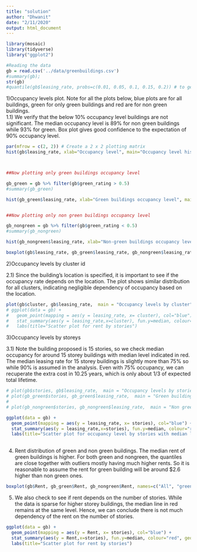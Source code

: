 ```yaml
---
title: "solution"
author: "Dhwanit"
date: "2/11/2020"
output: html_document
---
```




```r
library(mosaic)
library(tidyverse)
library("ggplot2")
```



```r
#Reading the data
gb = read.csv('../data/greenbuildings.csv')
#summary(gb);
str(gb)
#quantile(gb$leasing_rate, probs=c(0.01, 0.05, 0.1, 0.15, 0.2)) # to get an idea of quantiles
```
1)Occupancy levels plot. Note for all the plots below, blue plots are for all buildings, green for only green buildings and red are for non green buildings.  
1.1) We verify that the below 10% occupancy level buildings are not significant. The median occupancy level is 89% for non green buildings while 93% for green. Box plot gives  good confidence to  the expectation of 90% occupancy level.

```r
par(mfrow = c(2, 2)) # Create a 2 x 2 plotting matrix
hist(gb$leasing_rate, xlab="Occupancy level", main="Occupancy level histogram", col="blue") #plot histogram of occupancy level in percentage



##Now plotting only green buildings occupancy level

gb_green = gb %>% filter(gb$green_rating > 0.5)
#summary(gb_green)

hist(gb_green$leasing_rate, xlab="Green buildings occupancy level", main="Green buildings occupancy level histogram", col="green") #plot histogram of occupancy level in percentage


##Now plotting only non green buildings occupancy level

gb_nongreen = gb %>% filter(gb$green_rating < 0.5)
#summary(gb_nongreen)

hist(gb_nongreen$leasing_rate, xlab="Non-green buildings occupancy level", main="Non-green buildings occupancy level histogram", col="red") #plot histogram of occupancy level in percentage

boxplot(gb$leasing_rate, gb_green$leasing_rate, gb_nongreen$leasing_rate, names=c("All", "green", "non-green"), col = c("blue", "green", "red"), main = "Occupancy levels box plot", outline=TRUE)
```

2)Occupancy levels by cluster id

2.1) Since the building's location is specified, it is important to see if the occupancy rate depends on the location. The plot shows similar distribution for all clusters, indicating negligible dependency of occupancy based on the location. 

```r
plot(gb$cluster, gb$leasing_rate,  main = "Occupancy levels by cluster", xlab="cluster id", ylab="occupancy level", col="blue")
# ggplot(data = gb) +
#   geom_point(mapping = aes(y = leasing_rate, x= cluster), col="blue") +
#   stat_summary(aes(y = leasing_rate,x=cluster), fun.y=median, colour="red", geom="line",group=1) +
#   labs(title="Scatter plot for rent by stories")
```


3)Occupancy levels by storeys

3.1) Note the building proposed is 15 stories, so we check median occupancy for around 15 storey buildings with median level indicated in red. The median leasing rate for 15 storey buildings is slightly more than 75% so while 90% is assumed in the analysis. Even with 75% occupancy, we can recuperate the extra cost in 10.25 years, which is only about 1/3 of expected total lifetime.  

```r
# plot(gb$stories, gb$leasing_rate,  main = "Occupancy levels by stories", xlab="stories", ylab="occupancy level", col="blue")
# plot(gb_green$stories, gb_green$leasing_rate,  main = "Green building occupancy ", xlab="stories", ylab="occupancy level", col="green")
# 
# plot(gb_nongreen$stories, gb_nongreen$leasing_rate,  main = "Non green buildings occupancy ", xlab="stories", ylab="occupancy level", col="red")

ggplot(data = gb) +
  geom_point(mapping = aes(y = leasing_rate, x= stories), col="blue") +
  stat_summary(aes(y = leasing_rate,x=stories), fun.y=median, colour="red", geom="line",group=1) +
  labs(title="Scatter plot for occupancy level by stories with median level indicated in red")
  
```

4) Rent distribution of green and non green buildings. The median rent of green buildings is higher. For both green and nongreen, the quantiles are close together with outliers mostly having much higher rents. So it is reasonable to assume the rent for green building will be around $2.6 higher than non green ones.  

```r
boxplot(gb$Rent, gb_green$Rent, gb_nongreen$Rent, names=c("All", "green", "non-green"), col = c("blue", "green", "red"), main = "Rent box plot", outline=TRUE)  
```

5) We also check to see if rent depends on the number of stories. While the data is sparse for higher storey buildings, the median line in red remains at the same level. Hence, we can conclude there is not much dependency of the rent on the number of stories. 

```r
ggplot(data = gb) +
  geom_point(mapping = aes(y = Rent, x= stories), col="blue") +
  stat_summary(aes(y = Rent,x=stories), fun.y=median, colour="red", geom="line",group=1) +
  labs(title="Scatter plot for rent by stories")


```

